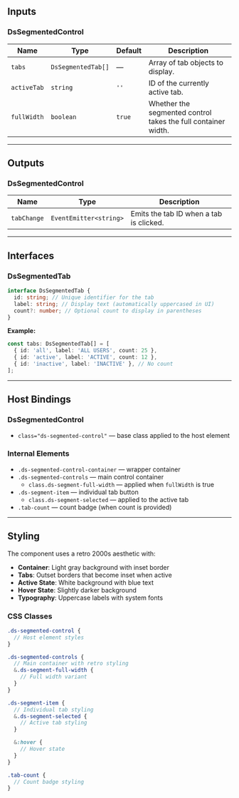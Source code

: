 ## Inputs

### DsSegmentedControl

| Name        | Type               | Default | Description                                                   |
| ----------- | ------------------ | ------- | ------------------------------------------------------------- |
| `tabs`      | `DsSegmentedTab[]` | —       | Array of tab objects to display.                              |
| `activeTab` | `string`           | `''`    | ID of the currently active tab.                               |
| `fullWidth` | `boolean`          | `true`  | Whether the segmented control takes the full container width. |

---

## Outputs

### DsSegmentedControl

| Name        | Type                   | Description                             |
| ----------- | ---------------------- | --------------------------------------- |
| `tabChange` | `EventEmitter<string>` | Emits the tab ID when a tab is clicked. |

---

## Interfaces

### DsSegmentedTab

```typescript
interface DsSegmentedTab {
  id: string; // Unique identifier for the tab
  label: string; // Display text (automatically uppercased in UI)
  count?: number; // Optional count to display in parentheses
}
```

**Example:**

```typescript
const tabs: DsSegmentedTab[] = [
  { id: 'all', label: 'ALL USERS', count: 25 },
  { id: 'active', label: 'ACTIVE', count: 12 },
  { id: 'inactive', label: 'INACTIVE' }, // No count
];
```

---

## Host Bindings

### DsSegmentedControl

- `class="ds-segmented-control"` — base class applied to the host element

### Internal Elements

- `.ds-segmented-control-container` — wrapper container
- `.ds-segmented-controls` — main control container
  - `class.ds-segment-full-width` — applied when `fullWidth` is true
- `.ds-segment-item` — individual tab button
  - `class.ds-segment-selected` — applied to the active tab
- `.tab-count` — count badge (when count is provided)

---

## Styling

The component uses a retro 2000s aesthetic with:

- **Container**: Light gray background with inset border
- **Tabs**: Outset borders that become inset when active
- **Active State**: White background with blue text
- **Hover State**: Slightly darker background
- **Typography**: Uppercase labels with system fonts

### CSS Classes

```scss
.ds-segmented-control {
  // Host element styles
}

.ds-segmented-controls {
  // Main container with retro styling
  &.ds-segment-full-width {
    // Full width variant
  }
}

.ds-segment-item {
  // Individual tab styling
  &.ds-segment-selected {
    // Active tab styling
  }

  &:hover {
    // Hover state
  }
}

.tab-count {
  // Count badge styling
}
```
